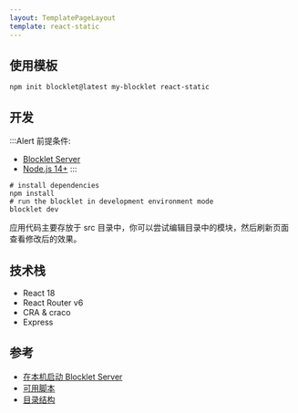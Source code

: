 ```yaml
---
layout: TemplatePageLayout
template: react-static
---
```


<TemplateInfo templateName="react-static" />

## 使用模板

```shell
npm init blocklet@latest my-blocklet react-static
```

## 开发

:::Alert
前提条件: 

- [Blocklet Server](https://developer.blocklet.io/docs/zh/quick-start/blocklet-server)
- [Node.js 14+](https://developer.blocklet.io/docs/zh/quick-start/nodejs)
:::


```shell
# install dependencies
npm install
# run the blocklet in development environment mode
blocklet dev
```

应用代码主要存放于 src 目录中，你可以尝试编辑目录中的模块，然后刷新页面查看修改后的效果。

## 技术栈

- React 18
- React Router v6
- CRA & craco
- Express

## 参考

- [在本机启动 Blocklet Server](https://developer.blocklet.io/docs/zh/quick-start/blocklet-server)
- [可用脚本](/reference/npm-scripts)
- [目录结构](/reference/blocklet-structure)
